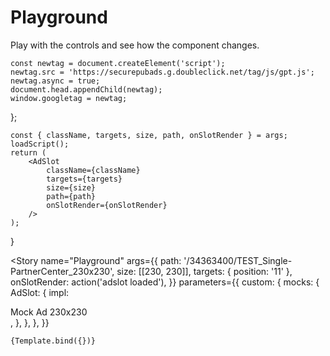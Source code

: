 
# Playground

Play with the controls and see how the component changes.

<Meta title="Components/AdSlot" component={AdSlot} />

    const newtag = document.createElement('script');
    newtag.src = 'https://securepubads.g.doubleclick.net/tag/js/gpt.js';
    newtag.async = true;
    document.head.appendChild(newtag);
    window.googletag = newtag;
};

    const { className, targets, size, path, onSlotRender } = args;
    loadScript();
    return (
        <AdSlot
            className={className}
            targets={targets}
            size={size}
            path={path}
            onSlotRender={onSlotRender}
        />
    );
}

<Story
    name="Playground"
    args={{
        path: '/34363400/TEST_Single-PartnerCenter_230x230',
        size: [[230, 230]],
        targets: { position: '11' },
        onSlotRender: action('adslot loaded'),
    }}
    parameters={{
        custom: {
            mocks: {
                AdSlot: {
                    impl: <div className={styles.square}>Mock Ad 230x230</div>,
                },
            },
        },
    }}
>
    {Template.bind({})}
</Story>
